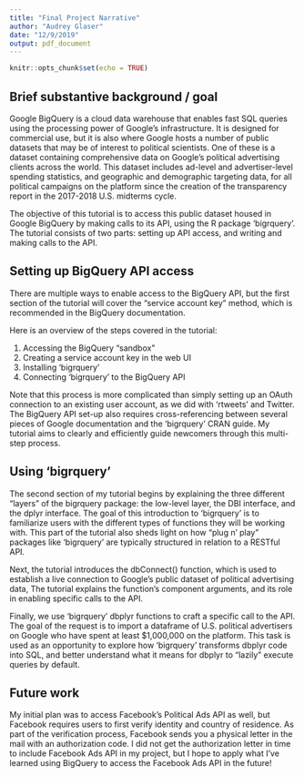 ```yaml
---
title: "Final Project Narrative"
author: "Audrey Glaser"
date: "12/9/2019"
output: pdf_document
---
```


```r
knitr::opts_chunk$set(echo = TRUE)
```

## Brief substantive background / goal

Google BigQuery is a cloud data warehouse that enables fast SQL queries using the processing power of Google's infrastructure. It is designed for commercial use, but it is also where Google hosts a number of public datasets that may be of interest to political scientists. One of these is a dataset containing comprehensive data on Google's political advertising clients across the world. This dataset includes ad-level and advertiser-level spending statistics, and geographic and demographic targeting data, for all political campaigns on the platform since the creation of the transparency report in the 2017-2018 U.S. midterms cycle.

The objective of this tutorial is to access this public dataset housed in Google BigQuery by making calls to its API, using the R package 'bigrquery'. The tutorial consists of two parts: setting up API access, and writing and making calls to the API.

## Setting up BigQuery API access

There are multiple ways to enable access to the BigQuery API, but the first section of the tutorial will cover the "service account key" method, which is recommended in the BigQuery documentation.

Here is an overview of the steps covered in the tutorial:

1. Accessing the BigQuery "sandbox"
2. Creating a service account key in the web UI
3. Installing 'bigrquery'
4. Connecting 'bigrquery' to the BigQuery API

Note that this process is more complicated than simply setting up an OAuth connection to an existing user account, as we did with 'rtweets' and Twitter. The BigQuery API set-up also requires cross-referencing between several pieces of Google documentation and the 'bigrquery' CRAN guide. My tutorial aims to clearly and efficiently guide newcomers through this multi-step process.

## Using 'bigrquery' 

The second section of my tutorial begins by explaining the three different "layers" of the bigrquery package: the low-level layer, the DBI interface, and the dplyr interface. The goal of this introduction to 'bigrquery' is to familiarize users with the different types of functions they will be working with. This part of the tutorial also sheds light on how "plug n' play" packages like 'bigrquery' are typically structured in relation to a RESTful API.

Next, the tutorial introduces the dbConnect() function, which is used to establish a live connection to Google's public dataset of political advertising data, The tutorial explains the function's component arguments, and its role in enabling specific calls to the API.

Finally, we use 'bigrquery' dbplyr functions to craft a specific call to the API. The goal of the request is to import a dataframe of U.S. political advertisers on Google who have spent at least $1,000,000 on the platform. This task is used as an opportunity to explore how 'bigrquery' transforms dbplyr code into SQL, and better understand what it means for dbplyr to "lazily" execute queries by default. 

## Future work

My initial plan was to access Facebook's Political Ads API as well, but Facebook requires users to first verify identity and country of residence. As part of the verification process, Facebook sends you a physical letter in the mail with an authorization code. I did not get the authorization letter in time to include Facebook Ads API in my project, but I hope to apply what I've learned using BigQuery to access the Facebook Ads API in the future!



